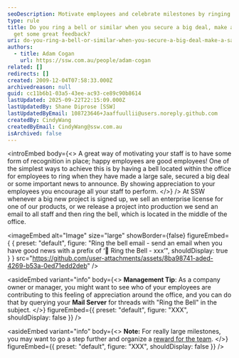 ```yaml
---
seoDescription: Motivate employees and celebrate milestones by ringing a bell or similar when securing big deals, making sales, or receiving great feedback.
type: rule
title: Do you ring a bell or similar when you secure a big deal, make a sale, or
  get some great feedback?
uri: do-you-ring-a-bell-or-similar-when-you-secure-a-big-deal-make-a-sale-or-get-some-great-feedback
authors:
  - title: Adam Cogan
    url: https://ssw.com.au/people/adam-cogan
related: []
redirects: []
created: 2009-12-04T07:58:33.000Z
archivedreason: null
guid: cc11b6b1-03a5-43ee-ac93-ce89c90b8614
lastUpdated: 2025-09-22T22:15:09.000Z
lastUpdatedBy: Shane Diprose [SSW]
lastUpdatedByEmail: 108723646+Jaaffuullii@users.noreply.github.com
createdBy: CindyWang
createdByEmail: CindyWang@ssw.com.au
isArchived: false
---
```


<introEmbed
  body={<>
A great way of motivating your staff is to have some form of recognition in place; happy employees are good employees! One of the simplest ways to achieve this is by having a bell located within the office for employees to ring when they have made a large sale, secured a big deal or some important news to announce. By showing appreciation to your employees you encourage all your staff to perform.
  </>}
/>
At SSW whenever a big new project is signed up, we sell an enterprise license for one of our products, or we release a project into production we send an email to all staff and then ring the bell, which is located in the middle of the office.


<imageEmbed
  alt="Image"
  size="large"
  showBorder={false}
  figureEmbed={ {
    preset: "default",
    figure: "Ring the bell email - send an email when you have good news with a prefix of ‘🔔 Ring the Bell - xxx’",
    shouldDisplay: true
  } }
  src="https://github.com/user-attachments/assets/8ba98741-aded-4269-b53a-0ed71edd2deb"
/>



<asideEmbed
  variant="info"
  body={<>
    **Management Tip**: As a company owner or manager, you might want to see who of your employees are contributing to this feeling of appreciation around the office, and you can do that by querying your **Mail Server** for threads with "Ring the Bell" in the subject.
  </>}
  figureEmbed={{
    preset: "default",
    figure: "XXX",
    shouldDisplay: false
  }}
/>



<asideEmbed
  variant="info"
  body={<>
    **Note:** For really large milestones, you may want to go a step further and organize a [reward for the team](/reward-your-developers).
  </>}
  figureEmbed={{
    preset: "default",
    figure: "XXX",
    shouldDisplay: false
  }}
/>
